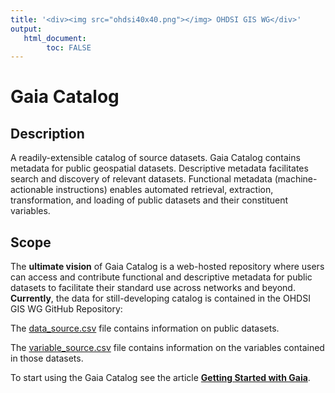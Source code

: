 ```yaml
---
title: '<div><img src="ohdsi40x40.png"></img> OHDSI GIS WG</div>'
output:
   html_document:
        toc: FALSE
---
```


# **Gaia Catalog**

## Description

A readily-extensible catalog of source datasets. Gaia Catalog contains metadata for public geospatial datasets. Descriptive metadata facilitates search and discovery of relevant datasets. Functional metadata (machine-actionable instructions) enables automated retrieval, extraction, transformation, and loading of public datasets and their constituent variables.

## Scope

The **ultimate vision** of Gaia Catalog is a web-hosted repository where users can access and contribute functional and descriptive metadata for public datasets to facilitate their standard use across networks and beyond. **Currently**, the data for still-developing catalog is contained in the OHDSI GIS WG GitHub Repository:

The [data_source.csv](https://github.com/OHDSI/GIS/blob/main/inst/csv/data_source.csv) file contains information on public datasets.

The [variable_source.csv](https://github.com/OHDSI/GIS/blob/main/inst/csv/variable_source.csv) file contains information on the variables contained in those datasets.

To start using the Gaia Catalog see the article [**Getting Started with Gaia**](get-started.html).
